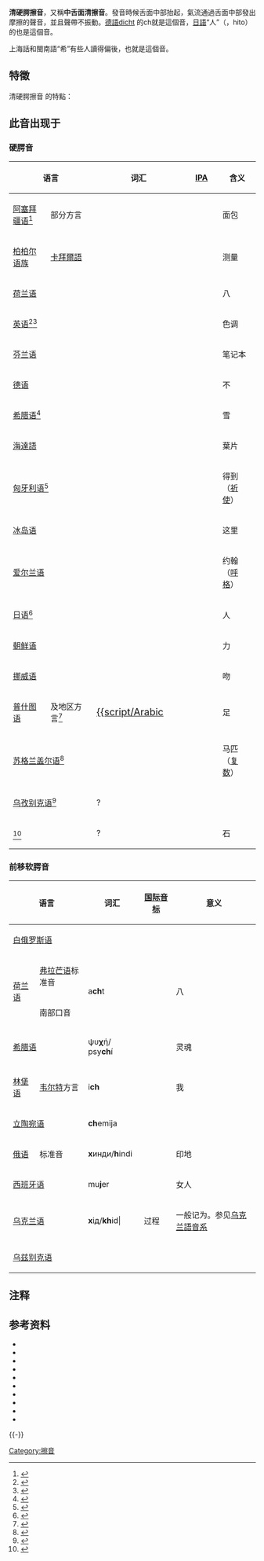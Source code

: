 {{NoteTA
|1=腭
}}
{{expert|time=2014-01-23T00:30+08:00}}
{{Infobox IPA
|above=清硬腭擦音
|ipa symbol=ç
|ipa number=138
|decimal1=231
|x-sampa=C
|kirshenbaum=C
|braille=235
|braille2=c
|imagefile=Voiceless palatal fricative (vector).svg
|imagesize=150px
}}
'''清硬腭擦音'''，又稱'''中舌面清擦音'''。發音時候舌面中部抬起，氣流通過舌面中部發出摩擦的聲音，並且聲帶不振動。[[德語|德語]]dicht 的ch就是這個音，[[日語|日語]]“人”（{{lang|ja|ひと}}，hito）的{{lang|ja|ひ}}也是這個音。

上海話和閩南語“希”有些人讀得偏後，也就是這個音。

==特徵==
清硬腭擦音 的特點：
{{擦音}}
{{硬腭音}}
{{清音}}
{{口腔輔音}}
{{中央輔音}}
{{肺部氣流音}}

==此音出现于==
===硬腭音===
{| class="wikitable"
|-
! colspan="2" style="width:20%;"| 语言
! style="width:10%;"| 词汇
! style="width:8%;"| [[国际音标|IPA]]
! style="width:8%;"| 含义
! style="width:54%;"| 注释
|-
| style="width:9%;"| [[阿塞拜疆语|阿塞拜疆语]]<ref>{{Harvcoltxt|Damirchizadeh|1972|p=96}}</ref> || 部分方言 || {{lang|aze|[[阿塞拜疆字母|''çörə'''k''''']]}} || {{IPA|[tʃœˈɾæç]}}|| 面包 || {{IPA|/c/}}的[[同位异音|同位异音]]
|-
|[[柏柏语|柏柏尔语族]] || [[卡拜爾語|卡拜爾語]]|| {{Unicode|'''''ḵ'''il''}} ||{{IPA|[çil]}}|| 测量 ||
|-
| colspan="2" | [[荷兰语|荷兰语]] || {{lang|nl|''[[Dutch_orthography|a'''ch'''t]]''}} || {{IPA|[ɑçt]}}|| 八 || 常见于荷兰南部政区附近，如[[法兰德斯|使用荷兰语的比利时地区]]<!-- Dutch-speaking Belgium -->及荷兰南方诸省。<ref>{{citation |language=nl |url=http://www.meertens.knaw.nl/taalentongval/artikelen/Reenen_Huijs.pdf |title=De harde en de zachte g, de spelling gh versus g voor voorklinker in het veertiende-eeuwse Middelnederlands. |author=Pieter van Reenen |coauthors=Nanette Huijs |year=2000 |work=Taal en Tongval, 52 (Thema nr.), 159–181 |accessdate=2009-05-04 |archive-date=2017-10-11 |archive-url=https://web.archive.org/web/20171011044832/http://www.meertens.knaw.nl/taalentongval/artikelen/Reenen_Huijs.pdf |dead-url=no }}</ref>见[[荷兰语音系|荷兰语音系]]
|-
| colspan="2" | [[英语|英语]]<ref>{{Harvcoltxt|Roach|2009|p=43}}</ref><ref>{{citation |last=Wells |first=John C |authorlink=John C. Wells |accessdate=2010-12-28 |title=A huge query |work=John Wells's phonetic blog |url=http://www.phon.ucl.ac.uk/home/wells/blog0901.htm |date=2009-01-29 |archive-date=2021-01-21 |archive-url=https://web.archive.org/web/20210121081256/https://www.phon.ucl.ac.uk/home/wells/blog0901.htm |dead-url=no }}</ref> || {{lang|en|[[English_orthography|'''''h'''ue'']]}} || {{Audio-IPA|en-us-hue.ogg|[çuː]}} || 色调 || {{IPA|/h/}}的同位异音。见[[英语音系学|英语音系]]
|-
| colspan="2" | [[芬兰语|芬兰语]]|| {{lang|fi|''[[Finnish_alphabet|vi'''h'''ko]]''}} || {{IPA|[ˈʋiçko̞]}}|| 笔记本 || {{IPA|/h/}}的同位异音。见{{link-en|芬兰语音系|Finnish phonology}}
|-
| colspan="2" | [[德语|德语]] || {{lang|de|''[[德语正字法|ni'''ch'''t]]''}} || {{Audio-IPA|De-nicht.ogg|[nɪçt]}} || 不 || {{IPA|/x/}}的同位异音。见[[德语音系|德语音系]]
|-
| colspan="2" | [[希腊语|希腊语]]<ref>{{Harvcoltxt|Arvaniti|2007|p=20}}</ref> || {{lang|el|[[希腊字母|'''χ'''ιόνι]] [[Romanization_of_Greek|'''''chi'''óni'']]}} || {{IPA|[ˈç̠o̞ni]}} || 雪 || 发音稍{{link-en|靠后|Relative articulation#Advanced and retracted}}。见{{link-en|现代希腊语音系|Modern Greek phonology}}
|-
| colspan="2" | [[海達語|海達語]] || {{lang|hai-Latn|'''''x'''íl''}} || {{IPA|[çɪ́l]}}|| 葉片 ||
|-
| colspan="2" | [[匈牙利语|匈牙利语]]<ref>{{Harvcoltxt|Siptár|Törkenczy|2007|p=205}}</ref> || {{lang|hu|[[Hungarian_phonology|''kap'''j''''']]}} || {{IPA|[ˈkɒpç]}}|| 得到<br />（[[祈使语气|祈使]]） || {{IPA|/j/}}的同位异音，介于一[[清浊音|清]][[阻塞音|阻塞音]]和一个单词之间的分界。见{{link-en|匈牙利语音系|Hungarian phonology}}
|-
| colspan="2" | [[冰岛语|冰岛语]] || {{lang|is|[[Icelandic_orthography|'''''h'''érna'']]}} || {{IPA|[çjɛrtna]}}|| 这里 || 见{{link-en|冰岛语音系|Icelandic phonology}}
|-
| colspan="2" | [[爱尔兰语|爱尔兰语]] || {{lang|ga|''[[Irish_orthography|a '''Sh'''eáin]]''}} || {{IPA|[ə çaːnʲ]}}|| 约翰<br />（[[呼格|呼格]]） || 见[[爱尔兰语音系|爱尔兰语音系]]
|-
| colspan="2" | [[日语|日语]]<ref>{{Harvcoltxt|Okada|1991|p=95}}</ref>|| {{lang|ja-Hani|[[汉字|人]]}} {{lang|ja-Latn|[[日文罗马字|'''''h'''ito'']]}} || {{IPA|[çi̥to̞]}}|| 人 || 位于{{IPA|/i/}}之前的{{IPA|/h/}}的同位异音。见[[日语音系|日语音系]]
|-
| colspan="2" | [[朝鲜语|朝鲜语]] || {{lang|ko-Kang|[[谚文|힘]]}} {{lang|ko-Latn|[[文化观光部2000年式|'''''h'''im'']]}} || {{IPA|[çim]}}|| 力 || {{IPA|/h/}}的同位异音。见[[朝鲜语音系|朝鲜语音系]]
|-
| colspan="2" | [[挪威语|挪威语]] || {{lang|no|[[丹麦语和挪威语字母|'''''k'''yss'']]}} || {{IPA|[çʏsː]}}|| 吻 || 见{{link-en|挪威语音系|Norwegian phonology}}
|-
| [[普什图语|普什图语]] ||{{link-en|Ghilzai|Ghilzai}}及{{link-en|Wardak|Wardak}}地区方言<ref>{{harvcoltxt|Henderson|1983|p=595}}</ref> || [[Pashto_alphabet|<span style="font-size:125%;">{{script/Arabic]] || {{IPA|[pça]}}|| 足 ||
|-
| colspan="2" | [[苏格兰盖尔语|苏格兰盖尔语]]<ref>{{Harvcoltxt|Oftedal|1956|p=?}}</ref> || {{lang|gla|[[Scottish_Gaelic_alphabet|''ei'''ch''''']]}} || {{IPA|[eç]}}|| 马匹<br />（[[複數_(語法)|复数]]）||
|-
| colspan="2" | [[乌孜别克语|乌孜别克语]]<ref name="Sjoberg">{{Harvcoltxt|Sjoberg|1963|pp=11}}</ref> || colspan="3" | ? || [[软腭音|软腭]]前端轻微摩擦。<ref name="Sjoberg"/>发生于词汇首端<!-- word-initially -->及辅音前<!-- pre-consonantally -->，此外其为[[清小舌擦音|后软腭音]]。
|-
| colspan="2" | {{link-en|Xârâcùù|Xârâcùù language}}<ref>{{Harvcoltxt|Tryon|1995}}</ref> || ? || {{IPA|[çɛɡɛ]}}|| 石 ||
|}

===前移软腭音===
{| class="wikitable"
|-
! colspan="2" | 语言 !! 词汇 !! [[国际音标|国际音标]] !! 意义 !! 注释
|-
| colspan="2" | [[白俄罗斯语|白俄罗斯语]] ||  || || || 一般转写为{{angbr IPA|xʲ}}。参见[[白俄罗斯语音系|白俄罗斯语音系]]
|-
| rowspan="2" | [[荷兰语|荷兰语]] || [[弗拉芒语|弗拉芒语]]标准音{{sfnp|Collins|Mees|2003|p=191}} || rowspan="2" | a'''ch'''t|| rowspan="2" | {{IPA|[ɑx̟t]}} || rowspan="2" |八|| rowspan="2" |可能是软腭音{{IPAblink|x}}。{{sfnp|Collins|Mees|2003|p=191}}参见[[荷兰语音系|荷兰语音系]]
|-
| 南部口音{{sfnp|Collins|Mees|2003|p=191}}
|-
| colspan="2" | [[希腊语|希腊语]]{{sfnp|Arvaniti|2007|p=20}} || ψυ'''χ'''ή/ psy'''ch'''í|| {{Audio-IPA|Ell-Psychi.ogg|[ps̠iˈç̠i]}} ||灵魂||参见[[现代希腊语音系|现代希腊语音系]]
|-
| [[林堡语|林堡语]] || [[韦尔特|韦尔特]]方言{{sfnp|Heijmans|Gussenhoven|1998|p=108}} || i'''ch''' || {{IPA|[ɪ̞x̟]}} ||我||{{IPA|/x/}}在前元音旁时的同位异音。{{sfnp|Heijmans|Gussenhoven|1998|p=108}}
|-
| colspan="2" | [[立陶宛语|立陶宛语]]{{sfnp|Mathiassen|1996|pp=22–23)}}{{sfnp|Ambrazas et al.|1997|p=36}} ||'''ch'''emija|| || ||非常罕见；{{sfnp|Ambrazas et al.|1997|p=35}}一般记为{{angbr IPA|xʲ}}。参见[[立陶宛语音系|立陶宛语音系]]
|-
| [[俄语|俄语]] ||标准音{{sfnp|Yanushevskaya|Bunčić|2015|p=223}} ||'''х'''инди/'''h'''indi|| {{IPA|[ˈx̟indʲɪ]}} ||印地||一般记为{{angbr IPA|xʲ}}。参见[[俄语音系|俄语音系]]
|-
| colspan="2" | [[西班牙语|西班牙语]]{{sfnp|Canellada|Madsen|1987|p=21}} || mu'''j'''er|| {{IPA|[muˈx̟e̞ɾ]}} ||女人||{{IPA|/x/}}在前元音前的同位异音。{{sfnp|Canellada|Madsen|1987|p=21}}参见[[西班牙語音系|西班牙語音系]]
|-
| colspan="2" | [[乌克兰语|乌克兰语]] ||'''х'''ід/'''kh'''id| {{IPA|[x̟id̪]}} ||过程||一般记为{{angbr IPA|xʲ}}。参见[[乌克兰語音系|乌克兰語音系]]
|-
| colspan="2" | [[乌兹别克语|乌兹别克语]]{{sfnp|Sjoberg|1963|p=11}} || {{example needed|date=November 2013}} || || || 擦音成分弱；出现在词首和辅音前，其他时候是后移软腭音{{IPAblink|x̠}}。{{sfnp|Sjoberg|1963|p=11}}
|}

==注释==
{{reflist|2}}

==参考资料==
{{refbegin|2}}
* {{citation
 |last=Arvaniti 
 |first=Amalia 
 |year=2007 
 |title=Greek Phonetics: The State of the Art 
 |pages=97–208 
 |journal=Journal of Greek Linguistics 
 |volume=8 
 |url=http://www.kent.ac.uk/secl/ell/staff/amalia-arvaniti/docs/Greek%20Phonetics%20-%20The%20State%20of%20the%20Art.pdf 
 |deadurl=yes 
 |archiveurl=https://web.archive.org/web/20131211020607/http://www.kent.ac.uk/secl/ell/staff/amalia-arvaniti/docs/Greek%20Phonetics%20-%20The%20State%20of%20the%20Art.pdf 
 |archivedate=2013-12-11 
}}
* {{citation
|last=Damirchizadeh
|first=A
|year=1972
|title=Modern Azerbaijani Language: Phonetics, Orthoepy and Orthography
|place=
|publisher=Maarif Publ
}}
* {{citation
|last=Henderson
|first=Michael M. T.
|year=1983
|title=Four Varieties of Pashto
|journal=Journal of the American Oriental Society
|volume=103
|issue=3
|pages=595–597
|publisher=American Oriental Society
|jstor=602038
}}
* {{citation
|last=Ladefoged
|first=Peter
|authorlink=Peter Ladefoged
|last2=Maddieson
|first2=Ian
|authorlink2=Ian Maddieson
|year=1996
|title=The sounds of the World's Languages
|location=Oxford
|publisher=Blackwell
|ISBN=0-631-19815-6
}}
* {{citation
|last=Oftedal
|first=M.
|year=1956
|title=The Gaelic of Leurbost
|location=Oslo
|publisher=Norsk Tidskrift for Sprogvidenskap
}}
* {{citation
|last=Okada
|first=Hideo
|year=1991
|title=Japanese
|journal=Journal of the International Phonetic Association
|volume=21
|issue=2
|pages=94–97
|doi=10.1017/S002510030000445X
}}
* {{citation
|last=Roach
|first=Peter
|year=2009
|title=English Phonetics and Phonology: A Practical Course
|volume=1
|edition=4th
|place=Cambridge
|publisher=Cambridge University Press
|isbn=978-0-521-71740-3
}}
* {{citation
|last=Siptár
|first=Péter
|last2=Törkenczy
|first2=Miklós
|year=2007
|title=The Phonology of Hungarian
|series=The Phonology of the World's Languages
|publisher=Oxford University Press
}}
* {{citation
|last=Sjoberg
|first=Andrée F.
|year=1963
|title=Uzbek Structural Grammar
}}
* {{citation
|last=Tryon
|first=Darrell T.
|title=Comparative Austronesian Dictionary
|year=1995
|location=Berlin
|publisher=Mouton de Gruyter
|ISBN=3-11-012729-6
}}
{{refend}}
{{-}}
{{Consonants|state=collapsed}}

[[Category:擦音|Category:擦音]]